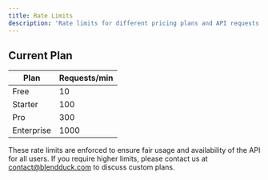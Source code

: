 ```yaml
---
title: Rate Limits
description: 'Rate limits for different pricing plans and API requests'
---
```




## Current Plan

| Plan            | Requests/min |
|-----------------|--------------|
| Free            | 10           |
| Starter         | 100          |
| Pro             | 300          |
| Enterprise      | 1000         |

These rate limits are enforced to ensure fair usage and availability of the API for all users. If you require higher limits, please contact us at contact@blendduck.com to discuss custom plans.